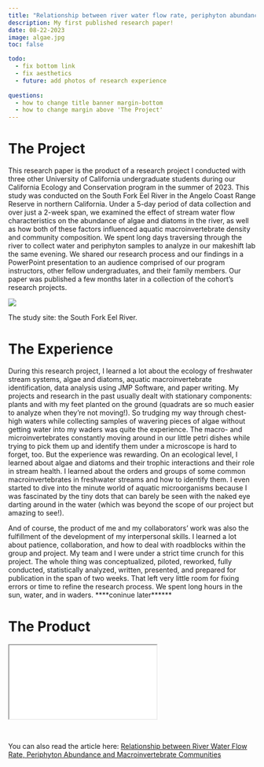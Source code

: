 ```yaml
---
title: "Relationship between river water flow rate, periphyton abundance and macroinvertebrate communities"
description: My first published research paper!
date: 08-22-2023
image: algae.jpg 
toc: false

todo:
  - fix bottom link
  - fix aesthetics
  - future: add photos of research experience
  
questions:
  - how to change title banner margin-bottom
  - how to change margin above 'The Project'
---
```


# [The Project]{.red-text}

This research paper is the product of a research project I conducted with three other University of California undergraduate students during our California Ecology and Conservation program in the summer of 2023. This study was conducted on the South Fork Eel River in the Angelo Coast Range Reserve in northern California. Under a 5-day period of data collection and over just a 2-week span, we examined the effect of stream water flow characteristics on the abundance of algae and diatoms in the river, as well as how both of these factors influenced aquatic macroinvertebrate density and community composition. We spent long days traversing through the river to collect water and periphyton samples to analyze in our makeshift lab the same evening. We shared our research process and our findings in a PowerPoint presentation to an audience comprised of our program instructors, other fellow undergraduates, and their family members. Our paper was published a few months later in a collection of the cohort's research projects. 

![](algae.jpg)
<p class="caption">
The study site: the South Fork Eel River.
</p>


# [The Experience]{.red-text}

During this research project, I learned a lot about the ecology of freshwater stream systems, algae and diatoms, aquatic macroinvertebrate identification, data analysis using JMP Software, and paper writing. My projects and research in the past usually dealt with stationary components: plants and with my feet planted on the ground (quadrats are so much easier to analyze when they're not moving!). So trudging my way through chest-high waters while collecting samples of wavering pieces of algae without getting water into my waders was quite the experience. The macro- and microinvertebrates constantly moving around in our little petri dishes while trying to pick them up and identify them under a microscope is hard to forget, too. But the experience was rewarding. On an ecological level, I learned about algae and diatoms and their trophic interactions and their role in stream health. I learned about the orders and groups of some common macroinvertebrates in freshwater streams and how to identify them. I even started to dive into the minute world of aquatic microorganisms because I was fascinated by the tiny dots that can barely be seen with the naked eye darting around in the water (which was beyond the scope of our project but amazing to see!). 

And of course, the product of me and my collaborators' work was also the fulfillment of the development of my interpersonal skills. I learned a lot about patience, collaboration, and how to deal with roadblocks within the group and project. My team and I were under a strict time crunch for this project. The whole thing was conceptualized, piloted, reworked, fully conducted, statistically analyzed, written, presented, and prepared for publication in the span of two weeks. That left very little room for fixing errors or time to refine the research process. We spent long hours in the sun, water, and in waders. ****coninue later******


# [The Product]{.red-text}

<div class="resize">
<iframe src="algae.pdf" class="iframe-style"></iframe>
</div>

<br>

You can also read the article here: [Relationship between River Water Flow Rate, Periphyton Abundance and Macroinvertebrate Communities](https://owenchoy.github.io/portfolio/algae/algae.pdf)

